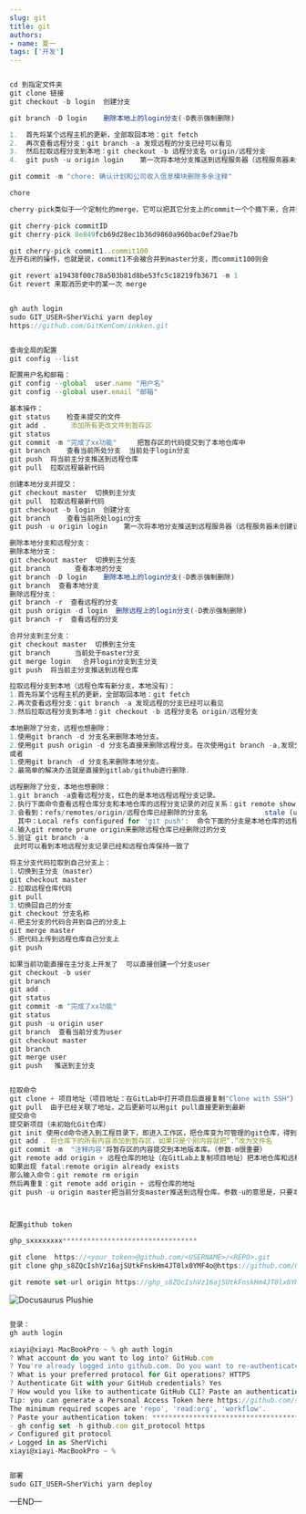 ```yaml
---
slug: git
title: git
authors:
- name: 夏一
tags: ['开发']
---
```



```jsx

cd 到指定文件夹
git clone 链接
git checkout -b login  创建分支

git branch -D login    删除本地上的login分支(-D表示强制删除)

1.  首先将某个远程主机的更新，全部取回本地：git fetch
2.  再次查看远程分支：git branch -a 发现远程的分支已经可以看见
3.  然后拉取远程分支到本地：git checkout -b 远程分支名 origin/远程分支
4.  git push -u origin login    第一次将本地分支推送到远程服务器（远程服务器未创建该分支）并且命名为login

git commit -m "chore: 确认计划和公司收入信息模块删除多余注释"

chore

cherry-pick类似于一个定制化的merge，它可以把其它分支上的commit一个个摘下来，合并到当前分支。

git cherry-pick commitID
git cherry-pick 8e849fcb69d28ec1b36d9860a960bac0ef29ae7b

git cherry-pick commit1..commit100
左开右闭的操作，也就是说，commit1不会被合并到master分支，而commit100则会

git revert a19438f00c78a503b81d8be53fc5c18219fb3671 -m 1
Git revert 来取消历史中的某一次 merge


gh auth login
sudo GIT_USER=SherVichi yarn deploy
https://github.com/GitKenCom/inkken.git

```


```jsx

查询全局的配置  
git config --list

配置用户名和邮箱：
git config --global  user.name "用户名"
git config --global user.email "邮箱"

基本操作：
git status    检查未提交的文件
git add .      添加所有更改文件到暂存区
git status 
git commit -m "完成了xx功能"     把暂存区的代码提交到了本地仓库中
git branch    查看当前所处分支  当前处于login分支
git push  将当前主分支推送到远程仓库
git pull  拉取远程最新代码

创建本地分支并提交：
git checkout master  切换到主分支
git pull  拉取远程最新代码
git checkout -b login  创建分支
git branch    查看当前所处login分支
git push -u origin login    第一次将本地分支推送到远程服务器（远程服务器未创建该分支）并且命名为login

删除本地分支和远程分支：
删除本地分支：
git checkout master  切换到主分支
git branch      查看本地的分支
git branch -D login    删除本地上的login分支(-D表示强制删除)
git branch  查看本地分支
删除远程分支：
git branch -r  查看远程的分支
git push origin -d login  删除远程上的login分支(-D表示强制删除)
git branch -r  查看远程的分支

合并分支到主分支：
git checkout master  切换到主分支
git branch      当前处于master分支
git merge login   合并login分支到主分支
git push  将当前主分支推送到远程仓库

拉取远程分支到本地（远程仓库有新分支，本地没有）：
1.首先将某个远程主机的更新，全部取回本地：git fetch
2.再次查看远程分支：git branch -a 发现远程的分支已经可以看见
3.然后拉取远程分支到本地：git checkout -b 远程分支名 origin/远程分支

本地删除了分支，远程也想删除：
1.使用git branch -d 分支名来删除本地分支。
2.使用git push origin -d 分支名直接来删除远程分支。在次使用git branch -a,发现分支已经不存在了。
或者
1.使用git branch -d 分支名来删除本地分支。
2.最简单的解决办法就是直接到gitlab/github进行删除.

远程删除了分支，本地也想删除：
1.git branch -a查看远程分支，红色的是本地远程远程分支记录。
2.执行下面命令查看远程仓库分支和本地仓库的远程分支记录的对应关系：git remote show origin  
3.会看到：refs/remotes/origin/远程仓库已经删除的分支名              stale (use 'git remote prune' to remove)
  其中：Local refs configured for 'git push':  命令下面的分支是本地仓库的远程分支记录中仍存在的分支，但远程仓库已经不存在
4.输入git remote prune origin来删除远程仓库已经删除过的分支
5.验证 git branch -a
 此时可以看到本地远程分支记录已经和远程仓库保持一致了

将主分支代码拉取到自己分支上：
1.切换到主分支（master）
git checkout master
2.拉取远程仓库代码
git pull
3.切换回自己的分支
git checkout 分支名称
4.把主分支的代码合并到自己的分支上
git merge master
5.把代码上传到远程仓库自己分支上
git push

如果当前功能直接在主分支上开发了  可以直接创建一个分支user 
git checkout -b user  
git branch
git add .
git status
git commit -m "完成了xx功能"
git status
git push -u origin user
git branch  查看当前分支为user
git checkout master
git branch
git merge user
git push   推送到主分支


拉取命令
git clone + 项目地址（项目地址：在GitLab中打开项目后直接复制"Clone with SSH"）
git pull  由于已经关联了地址，之后更新可以用git pull直接更新到最新
提交命令
提交新项目（未初始化Git仓库）
git init 使用cd命令进入到工程目录下，即进入工作区，把仓库变为可管理的git仓库，得到一个.git文件夹
git add . 将仓库下的所有内容添加到暂存区，如果只是个别内容就把“.”改为文件名
git commit -m  "注释内容"将暂存区的内容提交到本地版本库。（参数-m很重要）
git remote add origin + 远程仓库的地址（在GitLab上复制项目地址）把本地仓库和远程仓库关联
如果出现 fatal:remote origin already exists
那么输入命令：git remote rm origin
然后再重复：git remote add origin + 远程仓库的地址
git push -u origin master把当前分支master推送到远程仓库。参数-u的意思是，只要本地做了提交，以后就可以直接用git push代替原命令进行推送



配置github token

ghp_sxxxxxxxx*********************************

git clone  https://<your_token>@github.com/<USERNAME>/<REPO>.git
git clone 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@https://github.com/GitKenCom/inkken.git

git remote set-url origin https://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@github.com/GitKenCom/inkken.git

```

![Docusaurus Plushie](./1.png)

```jsx

登录：
gh auth login

xiayi@xiayi-MacBookPro ~ % gh auth login
? What account do you want to log into? GitHub.com
? You're already logged into github.com. Do you want to re-authenticate? Yes
? What is your preferred protocol for Git operations? HTTPS
? Authenticate Git with your GitHub credentials? Yes
? How would you like to authenticate GitHub CLI? Paste an authentication token
Tip: you can generate a Personal Access Token here https://github.com/settings/tokens
The minimum required scopes are 'repo', 'read:org', 'workflow'.
? Paste your authentication token: ****************************************
- gh config set -h github.com git_protocol https
✓ Configured git protocol
✓ Logged in as SherVichi
xiayi@xiayi-MacBookPro ~ % 


部署
sudo GIT_USER=SherVichi yarn deploy


```



—END—